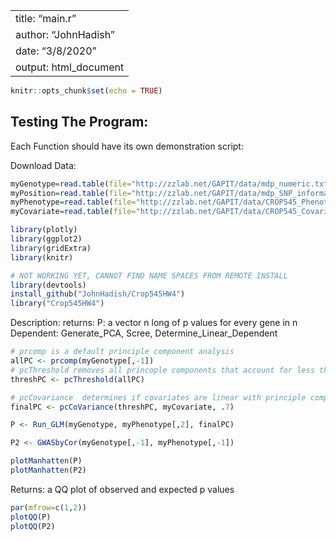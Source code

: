 
---
title: "main.r"
author: "JohnHadish"
date: "3/8/2020"
output: html_document
---

```r
knitr::opts_chunk$set(echo = TRUE)
```

## Testing The Program:
Each Function should have its own demonstration script: 

Download Data:
```r
myGenotype=read.table(file="http://zzlab.net/GAPIT/data/mdp_numeric.txt",head=T)
myPosition=read.table(file="http://zzlab.net/GAPIT/data/mdp_SNP_information.txt",head=T)
myPhenotype=read.table(file="http://zzlab.net/GAPIT/data/CROP545_Phenotype.txt",head=T)
myCovariate=read.table(file="http://zzlab.net/GAPIT/data/CROP545_Covariates.txt",head=T)
```

```r
library(plotly)
library(ggplot2)
library(gridExtra)
library(knitr)

# NOT WORKING YET, CANNOT FIND NAME SPACES FROM REMOTE INSTALL
library(devtools)
install_github("JohnHadish/Crop545HW4")
library("Crop545HW4")
```

Description: 
returns: P: a vector n long of p values for every gene in n
Dependent: Generate_PCA, Scree, Determine_Linear_Dependent
```r
# prcomp is a default principle component analysis
allPC <- prcomp(myGenotype[,-1])
# pcThreshold removes all princople components that account for less than threshold
threshPC <- pcThreshold(allPC)

# pcCovariance  determines if covariates are linear with principle components
finalPC <- pcCoVariance(threshPC, myCovariate, .7)

P <- Run_GLM(myGenotype, myPhenotype[,2], finalPC)

P2 <- GWASbyCor(myGenotype[,-1], myPhenotype[,-1])

```


```r
plotManhatten(P)
plotManhatten(P2)
```


Returns: a QQ plot of observed and expected p values
```r
par(mfrow=c(1,2))
plotQQ(P)
plotQQ(P2)
```
